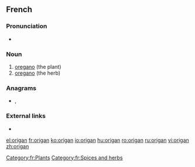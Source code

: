 ==French==

===Pronunciation===
* {{IPA|/ɔʁi.ɡɑ̃/|lang=fr}}

===Noun===
{{fr-noun|m}}

# [[oregano]] (the plant)
# [[oregano]] (the herb)

===Anagrams===
* {{l|fr|ignora}}, {{l|fr|rognai}}

===External links===
* {{R:TLFi}}

[[Category:fr:Plants]]
[[Category:fr:Spices and herbs]]

[[el:origan]]
[[fr:origan]]
[[ko:origan]]
[[io:origan]]
[[hu:origan]]
[[ro:origan]]
[[ru:origan]]
[[vi:origan]]
[[zh:origan]]